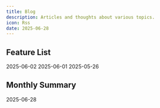 ```yaml
---
title: Blog
description: Articles and thoughts about various topics.
icon: Rss
date: 2025-06-28
---
```


## Feature List

<Cards>
  <ZiaCard href="./blog/2025-06-02" title="More Than Just Fidgeting —— The Astonishing World of Pen Spinning">
    2025-06-02
  </ZiaCard>
  <ZiaCard href="./blog/2025-06-01" title="The Enigma of the Disappearing Bicyclist">
    2025-06-01
  </ZiaCard>
  <ZiaCard href="./blog/why-docs" title="Why DDaaS?">
    2025-05-26
  </ZiaCard>
</Cards>


## Monthly Summary

<Cards>
  <ZiaCard href="./blog/ioc" title="Overview">
    2025-06-28
  </ZiaCard>
</Cards>
